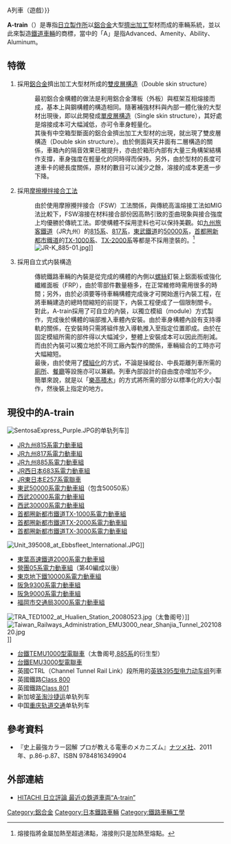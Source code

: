 {{unreferenced|time=2019-02-21T04:49:15+00:00}}
{{not|港鐵機場鐵路列車|A列車9{{!}}A列車（遊戲）}}
{{noteTA
|1=zh-hans:电力动车组;zh-hk:電力動車組;zh-tw:電聯車;
}}

'''A-train'''（{{lang|ja|エートレイン}}）是專指[[日立製作所|日立製作所]]以[[鋁合金|鋁合金]]大型[[擠出加工|擠出加工]]型材而成的車輛系統，並以此來製造[[鐵道車輛|鐵道車輛]]的商標，當中的「A」是指Advanced、Amenity、Ability、Aluminum。


== 特徴 ==
#採用[[鋁|鋁]][[合金|合金]]擠出加工大型材所成的[[雙皮層構造|雙皮層構造]]（Double skin structure）
#:最初鋁合金構體的做法是利用鋁合金薄板（外板）與框架互相熔接而成，基本上與鋼構體的構造相同。隨著補強材料與內部一體化後的大型材出現後，即以此開發成[[單皮層構造|單皮層構造]]（Single skin structure），其好處是熔接成本可大幅減低，亦可令車身輕量化。
#:其後有中空箱型斷面的鋁合金擠出加工大型材的出現，就出現了雙皮層構造（Double skin structure）。由於側面與天井面有二層構造的關係，車箱內的隔音效果已被提升，亦由於箱形內部有大量三角構架結構作支撐，車身強度在輕量化的同時得而保持。另外，由於型材的長度可達車卡的總長度關係，原材的數目可以減少之餘，溶接的成本更進一步下降。
#採用[[摩擦攪拌接合工法|摩擦攪拌接合工法]]
#:由於使用摩擦攪拌接合（FSW）工法關係，與傳統高溫熔接工法如MIG法比較下，FSW溶接在材料接合部份因高熱引致的歪曲現象與接合強度上均優勝於傳統工法。即使構體不採用塗料也可以保持美觀。如[[九州旅客鐵道|九州旅客鐵道]]（JR九州）的[[JR九州815系電力動車組|815系]]、[[JR九州817系電力動車組|817系]]，[[東武鐵道|東武鐵道]]的[[東武50000系電力動車組|50000系]]，[[首都圈新都市鐵道|首都圈新都市鐵道]]的[[首都圈新都市鐵道TX-1000系電力動車組|TX-1000系]]、[[首都圈新都市鐵道TX-2000系電力動車組|TX-2000系]]等都是不採用塗裝的。<ref>熔接指將金屬加熱至超過沸點，溶接則只是加熱至熔點。</ref><br />[[File:JR-K_885-01.jpg|thumb]]]]
#採用自立式内裝構造
#:傳統鐵路車輛的內裝是從完成的構體的內側以[[螺絲|螺絲]]釘裝上鋁面板或強化纖維面板（FRP），由於零部件數量極多，在正常維修時需用很多的時間；另外，由於必須要等待車輛構體完成後才可開始進行內裝工程，在將車輛建造的總時間縮短的前提下，內裝工程便成了一個限制關卡。
#:對此，A-train採用了可自立的內裝，以獨立模組（module）方式製作，完成後於構體的端部推入車體內安裝。由於車身構體內設有支持導軌的關係，在安裝時只需將組件放入導軌推入至指定位置即成。由於在固定模組所需的部件得以大幅減少，整體上安裝成本可以因此而削減。而由於內裝可以獨立地於不同工廠內製作的關係，車輛組合的工時亦可大幅縮短。
#:最後，由於使用了[[模組化|模組化]]的方式，不論是操縱台、中長距離列車所需的[[廁所|廁所]]、[[餐廳|餐廳]]等設施亦可以兼顧。列車內部設計的自由度亦增加不少。
#:簡單來說，就是以「[[樂高積木|樂高積木]]」的方式將所需的部分以標準化的大小製作，然後裝上指定的地方。

== 現役中的A-train ==
{{更新|time=2020-7-14}}
[[File:SentosaExpress_Purple.JPG|thumb]]的单轨列车]]
*[[JR九州815系電力動車組|JR九州815系電力動車組]]
*[[JR九州817系電力動車組|JR九州817系電力動車組]]
*[[JR九州885系電力動車組|JR九州885系電力動車組]]
*[[JR西日本683系電力動車組|JR西日本683系電力動車組]]
*[[JR東日本E257系電聯車|JR東日本E257系電聯車]]
*[[東武50000系電力動車組|東武50000系電力動車組]]（包含50050系）
*[[西武20000系電力動車組|西武20000系電力動車組]]
*[[西武30000系電力動車組|西武30000系電力動車組]]
*[[首都圈新都市鐵道TX-1000系電力動車組|首都圈新都市鐵道TX-1000系電力動車組]]
*[[首都圈新都市鐵道TX-2000系電力動車組|首都圈新都市鐵道TX-2000系電力動車組]]
*[[首都圈新都市鐵道TX-3000系電動列車|首都圈新都市鐵道TX-3000系電力動車組]]
[[File:Unit_395008_at_Ebbsfleet_International.JPG|thumb]]]]
*[[東葉高速鐵道2000系電力動車組|東葉高速鐵道2000系電力動車組]]
*[[營團05系電力動車組|營團05系電力動車組]]（第40編成以後）
*[[東京地下鐵10000系電力動車組|東京地下鐵10000系電力動車組]]
*[[阪急9300系電力動車組|阪急9300系電力動車組]]
*[[阪急9000系電力動車組|阪急9000系電力動車組]]
*[[福岡市交通局3000系電力動車組|福岡市交通局3000系電力動車組]]
[[File:TRA_TED1002_at_Hualien_Station_20080523.jpg|thumb]]（太鲁阁号）]]
[[File:Taiwan_Railways_Administration_EMU3000_near_Shanjia_Tunnel_20210820.jpg|thumb]]]]
*[[台鐵TEMU1000型電聯車|台鐵TEMU1000型電聯車]]（太鲁阁号,[[JR九州885系電力動車組|885系]]的衍生型）
*[[台鐵EMU3000型電聯車|台鐵EMU3000型電聯車]]
*英國CTRL（Channel Tunnel Rail Link）段所用的[[英铁395型电力动车组|英铁395型电力动车组]]列車
*英國鐵路[[英國鐵路800型動車組|Class 800]]
*英國鐵路[[英國鐵路801型電力動車組|Class 801]]
*新加坡[[圣淘沙捷运|圣淘沙捷运]]单轨列车
*中国[[重庆轨道交通|重庆轨道交通]]单轨列车

== 參考資料 ==
<div class="references-small">
<references />
</div>
*『史上最強カラー図解 プロが教える電車のメカニズム』[[ナツメ社|ナツメ社]]、2011年、p.86-p.87、ISBN 9784816349904

== 外部連結 ==
*[https://web.archive.org/web/20051226111708/http://www.hitachi.co.jp/Sp/TJ/2003/hrnaug03/hrn08a02.html HITACHI 日立評論 最近の鉄道車両“A-train”]

[[Category:鋁合金|Category:鋁合金]]
[[Category:日本鐵路車輛|Category:日本鐵路車輛]]
[[Category:鐵路車輛工學|Category:鐵路車輛工學]]
